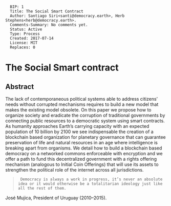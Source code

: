 <pre>
  BIP: 1
  Title: The Social Smart Contract
  Author: Santiago Siri<santi@democracy.earth>, Herb Stephens<herb@democracy.earth>.
  Comments-Summary: No comments yet.
  Status: Active
  Type: Process
  Created: 2017-07-14
  License: MIT
  Replaces: 0
</pre>

=The Social Smart contract=

==Abstract==

The lack of contemporaneous political systems able to address citizens’ needs without corrupted mechanisms requires to build a new model that makes the existing model obsolete. On this paper we propose how to organize society and eradicate the corruption of traditional governments by connecting public resources to a democratic system using smart contracts. As humanity approaches Earth’s carrying capacity with an expected population of 10 billion by 2100 we see indispensable the creation of a blockchain based organization for planetary governance that can guarantee preservation of life and natural resources in an age where intelligence is breaking apart from organisms. We detail how to build a blockchain based democracy on a networked commons enforceable with encryption and we offer a path to fund this decentralized government with a rights offering mechanism (analogous to Initial Coin Offerings) that will use its assets to strengthen the political role of the internet across all jurisdictions.

<blockquote>
  Democracy is always a work in progress, it’s never an absolute idea or it would otherwise be a totalitarian ideology just like all the rest of them.
</blockquote>
José Mujica, President of Uruguay (2010–2015).
